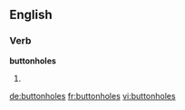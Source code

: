 
==English==

===Verb===
'''buttonholes'''

# {{third-person singular of|[[buttonhole]]}}

[[de:buttonholes]]
[[fr:buttonholes]]
[[vi:buttonholes]]
